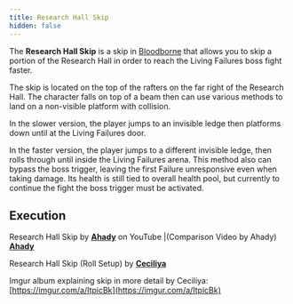 ```yaml
---
title: Research Hall Skip
hidden: false
---
```



The **Research Hall Skip** is a skip in [Bloodborne](/bloodborne) that allows you to skip a portion of the Research Hall in order to reach the Living Failures boss fight faster.

The skip is located on the top of the rafters on the far right of the Research Hall. The character falls on top of a beam then can use various methods to land on a non-visible platform with collision.

In the slower version, the player jumps to an invisible ledge then platforms down until at the Living Failures door.

In the faster version, the player jumps to a different invisible ledge, then rolls through until inside the Living Failures arena. This method also can bypass the boss trigger, leaving the first Failure unresponsive even when taking damage. Its health is still tied to overall health pool, but currently to continue the fight the boss trigger must be activated.

## Execution

Research Hall Skip  by [**Ahady**](https://www.youtube.com/@AhadyTwitch) on YouTube |(Comparison Video by Ahady) [**Ahady**](https://www.twitch.tv/Ahady)

<YouTube id="https://www.youtube.com/watch?v=KePkCrxZWHE" />

Research Hall Skip (Roll Setup)  by [**Ceciliya**](https://www.youtube.com/channel/UC2FjDHTcUU9EMhxRFKRBxWA)

<YouTube id="https://www.youtube.com/watch?v=mM8Bpk7vmlA" />

Imgur album explaining skip in more detail by Ceciliya: [https://imgur.com/a/ItpicBk](https://imgur.com/a/ItpicBk)